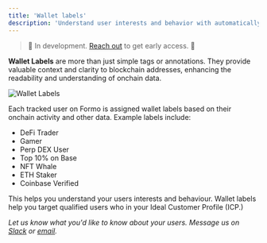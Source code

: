 ```yaml
---
title: 'Wallet labels'
description: 'Understand user interests and behavior with automatically generated wallet labels based on onchain activity, reputation, and user properties.'
---
```


> 🚧 In development. <a href="https://cal.com/formo/30min">Reach out</a> to get early access. 🚧

**Wallet Labels** are more than just simple tags or annotations. They provide valuable context and clarity to blockchain addresses, enhancing the readability and understanding of onchain data.

<Frame caption="Turn anonymous visitors into high-value users with wallet labels.">
	<img src="/images/wallet-intelligence-wallet-labels.png" alt="Wallet Labels" />
</Frame>

Each tracked user on Formo is assigned wallet labels based on their onchain activity and other data. Example labels include:
- DeFi Trader
- Gamer
- Perp DEX User
- Top 10% on Base
- NFT Whale
- ETH Staker
- Coinbase Verified

This helps you understand your users interests and behaviour. Wallet labels help you target qualified users who in your Ideal Customer Profile (ICP.)

*Let us know what you'd like to know about your users. Message us on [Slack](https://formo.so/slack) or [email](mailto:yos@formo.so).*